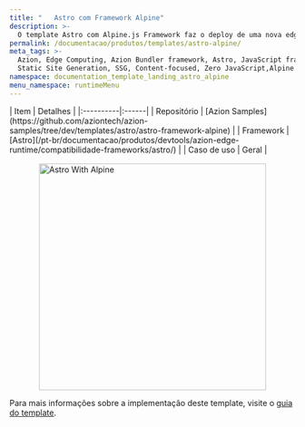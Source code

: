 ```yaml
---
title: "   Astro com Framework Alpine"
description: >-
  O template Astro com Alpine.js Framework faz o deploy de uma nova edge application baseada em Astro trabalhando com Alpine.js, uma ferramenta para compor comportamentos diretamente no seu markup.
permalink: /documentacao/produtos/templates/astro-alpine/
meta_tags: >-
  Azion, Edge Computing, Azion Bundler framework, Astro, JavaScript frameworks,
  Static Site Generation, SSG, Content-focused, Zero JavaScript,Alpine
namespace: documentation_template_landing_astro_alpine
menu_namespace: runtimeMenu
---
```



<div class="[&_.flex.flex-col]:!gap-4 [&_.flex.flex-col]:md:!gap-8 [&_.flex.flex-col]:2xl:!gap-16">
  <SectionBasicContent
    titleTag="h2"
    description="O template Astro com Alpine.js Framework faz o deploy de uma nova edge application baseada em Astro trabalhando com Alpine.js, uma ferramenta para compor comportamentos diretamente no seu markup."
    buttons={[
      { label: "Deploy template", link: "https://console.azion.com/create/astro/astro-with-framework-alpine", outlined: false, icon: "ai ai-azion", iconPos: "left" },
      { label: "Ver demo", link: "https://ig34efhis5.map.azionedge.net/", severity: "secondary" }
    ]}
  />
</div>

<div style="display: flex; gap: 1rem; align-items: center; flex-direction: row; flex-wrap: wrap;">
  <div style="flex: 1; min-width: 300px;">
    | Item | Detalhes |
    |:----------|:------|
    | Repositório | [Azion Samples](https://github.com/aziontech/azion-samples/tree/dev/templates/astro/astro-framework-alpine) |
    | Framework | [Astro](/pt-br/documentacao/produtos/devtools/azion-edge-runtime/compatibilidade-frameworks/astro/) |
    | Caso de uso | Geral |
  </div>
  <div style="display: flex; justify-content: center; align-items: center; flex: 1; min-width: 300px;">
    <img src="/assets/docs/images/uploads/template-showcase/astro/astro-alpine.png" width="400" alt="Astro With Alpine" style="max-width: 100%; height: auto;" />
  </div>
</div>

Para mais informações sobre a implementação deste template, visite o [guia do template](/en/documentation/products/guides/astro-ecommerce-collection/).